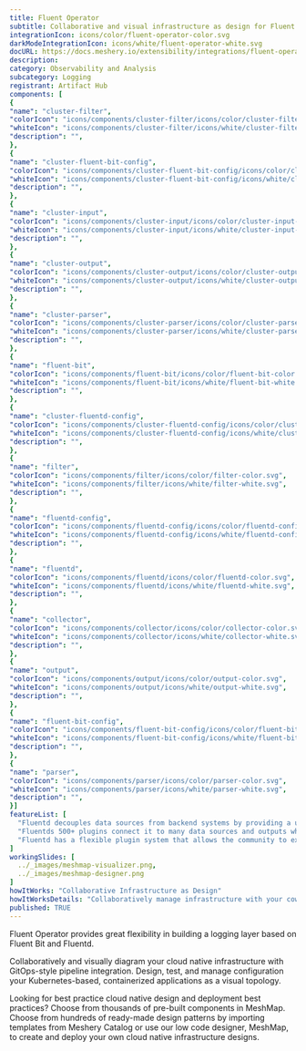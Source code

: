 ```yaml
---
title: Fluent Operator
subtitle: Collaborative and visual infrastructure as design for Fluent Operator
integrationIcon: icons/color/fluent-operator-color.svg
darkModeIntegrationIcon: icons/white/fluent-operator-white.svg
docURL: https://docs.meshery.io/extensibility/integrations/fluent-operator
description: 
category: Observability and Analysis
subcategory: Logging
registrant: Artifact Hub
components: [
{
"name": "cluster-filter",
"colorIcon": "icons/components/cluster-filter/icons/color/cluster-filter-color.svg",
"whiteIcon": "icons/components/cluster-filter/icons/white/cluster-filter-white.svg",
"description": "",
},
{
"name": "cluster-fluent-bit-config",
"colorIcon": "icons/components/cluster-fluent-bit-config/icons/color/cluster-fluent-bit-config-color.svg",
"whiteIcon": "icons/components/cluster-fluent-bit-config/icons/white/cluster-fluent-bit-config-white.svg",
"description": "",
},
{
"name": "cluster-input",
"colorIcon": "icons/components/cluster-input/icons/color/cluster-input-color.svg",
"whiteIcon": "icons/components/cluster-input/icons/white/cluster-input-white.svg",
"description": "",
},
{
"name": "cluster-output",
"colorIcon": "icons/components/cluster-output/icons/color/cluster-output-color.svg",
"whiteIcon": "icons/components/cluster-output/icons/white/cluster-output-white.svg",
"description": "",
},
{
"name": "cluster-parser",
"colorIcon": "icons/components/cluster-parser/icons/color/cluster-parser-color.svg",
"whiteIcon": "icons/components/cluster-parser/icons/white/cluster-parser-white.svg",
"description": "",
},
{
"name": "fluent-bit",
"colorIcon": "icons/components/fluent-bit/icons/color/fluent-bit-color.svg",
"whiteIcon": "icons/components/fluent-bit/icons/white/fluent-bit-white.svg",
"description": "",
},
{
"name": "cluster-fluentd-config",
"colorIcon": "icons/components/cluster-fluentd-config/icons/color/cluster-fluentd-config-color.svg",
"whiteIcon": "icons/components/cluster-fluentd-config/icons/white/cluster-fluentd-config-white.svg",
"description": "",
},
{
"name": "filter",
"colorIcon": "icons/components/filter/icons/color/filter-color.svg",
"whiteIcon": "icons/components/filter/icons/white/filter-white.svg",
"description": "",
},
{
"name": "fluentd-config",
"colorIcon": "icons/components/fluentd-config/icons/color/fluentd-config-color.svg",
"whiteIcon": "icons/components/fluentd-config/icons/white/fluentd-config-white.svg",
"description": "",
},
{
"name": "fluentd",
"colorIcon": "icons/components/fluentd/icons/color/fluentd-color.svg",
"whiteIcon": "icons/components/fluentd/icons/white/fluentd-white.svg",
"description": "",
},
{
"name": "collector",
"colorIcon": "icons/components/collector/icons/color/collector-color.svg",
"whiteIcon": "icons/components/collector/icons/white/collector-white.svg",
"description": "",
},
{
"name": "output",
"colorIcon": "icons/components/output/icons/color/output-color.svg",
"whiteIcon": "icons/components/output/icons/white/output-white.svg",
"description": "",
},
{
"name": "fluent-bit-config",
"colorIcon": "icons/components/fluent-bit-config/icons/color/fluent-bit-config-color.svg",
"whiteIcon": "icons/components/fluent-bit-config/icons/white/fluent-bit-config-white.svg",
"description": "",
},
{
"name": "parser",
"colorIcon": "icons/components/parser/icons/color/parser-color.svg",
"whiteIcon": "icons/components/parser/icons/white/parser-white.svg",
"description": "",
}]
featureList: [
  "Fluentd decouples data sources from backend systems by providing a unified logging layer in between.",
  "Fluentds 500+ plugins connect it to many data sources and outputs while keeping its core simple.",
  "Fluentd has a flexible plugin system that allows the community to extend its functionality. "
]
workingSlides: [
  ../_images/meshmap-visualizer.png,
  ../_images/meshmap-designer.png
]
howItWorks: "Collaborative Infrastructure as Design"
howItWorksDetails: "Collaboratively manage infrastructure with your coworkers synchronously sharing the same designs."
published: TRUE
---
```


<p>
  Fluent Operator provides great flexibility in building a logging layer based on Fluent Bit and
  Fluentd.
</p>
<p>
  Collaboratively and visually diagram your cloud native infrastructure with GitOps-style pipeline
  integration. Design, test, and manage configuration your Kubernetes-based, containerized
  applications as a visual topology.
</p>
<p>
  Looking for best practice cloud native design and deployment best practices? Choose from thousands
  of pre-built components in MeshMap. Choose from hundreds of ready-made design patterns by
  importing templates from Meshery Catalog or use our low code designer, MeshMap, to create and
  deploy your own cloud native infrastructure designs.
</p>

